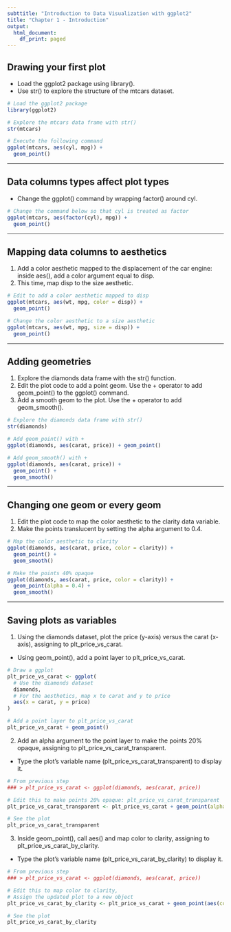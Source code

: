 ```yaml
---
subttitle: "Introduction to Data Visualization with ggplot2"
title: "Chapter 1 - Introduction"
output:
  html_document:
    df_print: paged
---
```

## Drawing your first plot

* Load the ggplot2 package using library().  
* Use str() to explore the structure of the mtcars dataset.  

```r
# Load the ggplot2 package
library(ggplot2)

# Explore the mtcars data frame with str()
str(mtcars)

# Execute the following command
ggplot(mtcars, aes(cyl, mpg)) +
  geom_point()
```

***  

## Data columns types affect plot types

* Change the ggplot() command by wrapping factor() around cyl.  

```r
# Change the command below so that cyl is treated as factor
ggplot(mtcars, aes(factor(cyl), mpg)) +
  geom_point()
```


***   

## Mapping data columns to aesthetics  

1. Add a color aesthetic mapped to the displacement of the car engine: inside aes(), add a color argument equal to disp.  
2. This time, map disp to the size aesthetic.  

```r
# Edit to add a color aesthetic mapped to disp
ggplot(mtcars, aes(wt, mpg, color = disp)) +
  geom_point()

# Change the color aesthetic to a size aesthetic
ggplot(mtcars, aes(wt, mpg, size = disp)) +
  geom_point()
```

***  

## Adding geometries

1. Explore the diamonds data frame with the str() function.  
2. Edit the plot code to add a point geom. Use the + operator to add geom_point() to the ggplot() command.  
3. Add a smooth geom to the plot. Use the + operator to add geom_smooth().  

```r
# Explore the diamonds data frame with str()
str(diamonds)

# Add geom_point() with +
ggplot(diamonds, aes(carat, price)) + geom_point()

# Add geom_smooth() with +
ggplot(diamonds, aes(carat, price)) +
  geom_point() +
  geom_smooth()
```

***  

## Changing one geom or every geom  

1. Edit the plot code to map the color aesthetic to the clarity data variable.  
2. Make the points translucent by setting the alpha argument to 0.4.  

```r
# Map the color aesthetic to clarity
ggplot(diamonds, aes(carat, price, color = clarity)) +
  geom_point() +
  geom_smooth()

# Make the points 40% opaque
ggplot(diamonds, aes(carat, price, color = clarity)) +
  geom_point(alpha = 0.4) +
  geom_smooth()
```

***  

## Saving plots as variables  

1. Using the diamonds dataset, plot the price (y-axis) versus the carat (x-axis), assigning to plt_price_vs_carat.  
+ Using geom_point(), add a point layer to plt_price_vs_carat.  

```r
# Draw a ggplot
plt_price_vs_carat <- ggplot(
  # Use the diamonds dataset
  diamonds,
  # For the aesthetics, map x to carat and y to price
  aes(x = carat, y = price)
)

# Add a point layer to plt_price_vs_carat
plt_price_vs_carat + geom_point()
```

2. Add an alpha argument to the point layer to make the points 20% opaque, assigning to plt_price_vs_carat_transparent.  
+ Type the plot's variable name (plt_price_vs_carat_transparent) to display it.  

```r
# From previous step
### > plt_price_vs_carat <- ggplot(diamonds, aes(carat, price))

# Edit this to make points 20% opaque: plt_price_vs_carat_transparent
plt_price_vs_carat_transparent <- plt_price_vs_carat + geom_point(alpha = 0.2)

# See the plot
plt_price_vs_carat_transparent
```

3. Inside geom_point(), call aes() and map color to clarity, assigning to plt_price_vs_carat_by_clarity.  
+ Type the plot's variable name (plt_price_vs_carat_by_clarity) to display it.  

```r
# From previous step
### > plt_price_vs_carat <- ggplot(diamonds, aes(carat, price))

# Edit this to map color to clarity,
# Assign the updated plot to a new object
plt_price_vs_carat_by_clarity <- plt_price_vs_carat + geom_point(aes(color = clarity))

# See the plot
plt_price_vs_carat_by_clarity
```
